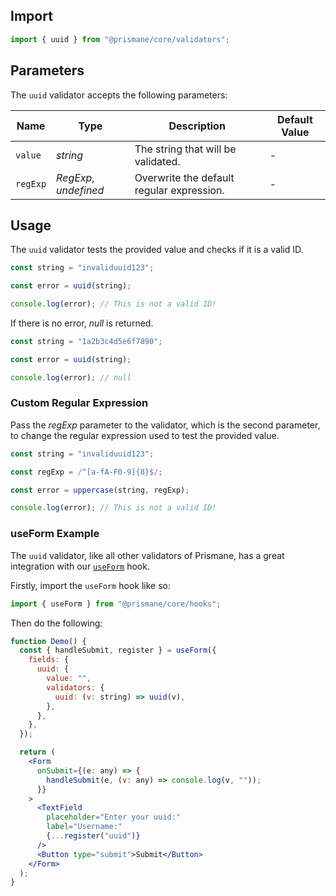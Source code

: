 ## Import

```js
import { uuid } from "@prismane/core/validators";
```

## Parameters

The `uuid` validator accepts the following parameters:

| Name     | Type                  | Description                               | Default Value |
| -------- | --------------------- | ----------------------------------------- | ------------- |
| `value`  | _string_              | The string that will be validated.        | -             |
| `regExp` | _RegExp_, _undefined_ | Overwrite the default regular expression. | -             |

## Usage

The `uuid` validator tests the provided value and checks if it is a valid ID.

```ts
const string = "invaliduuid123";

const error = uuid(string);

console.log(error); // This is not a valid ID!
```

If there is no error, _null_ is returned.

```ts
const string = "1a2b3c4d5e6f7890";

const error = uuid(string);

console.log(error); // null
```

### Custom Regular Expression

Pass the _regExp_ parameter to the validator, which is the second parameter, to change the regular expression used to test the provided value.

```ts
const string = "invaliduuid123";

const regExp = /^[a-fA-F0-9]{8}$/;

const error = uppercase(string, regExp);

console.log(error); // This is not a valid ID!
```

### useForm Example

The `uuid` validator, like all other validators of Prismane, has a great integration with our [`useForm`](/docs/hooks/use-form) hook.

Firstly, import the `useForm` hook like so:

```js
import { useForm } from "@prismane/core/hooks";
```

Then do the following:

```jsx preview
function Demo() {
  const { handleSubmit, register } = useForm({
    fields: {
      uuid: {
        value: "",
        validators: {
          uuid: (v: string) => uuid(v),
        },
      },
    },
  });

  return (
    <Form
      onSubmit={(e: any) => {
        handleSubmit(e, (v: any) => console.log(v, ""));
      }}
    >
      <TextField
        placeholder="Enter your uuid:"
        label="Username:"
        {...register("uuid")}
      />
      <Button type="submit">Submit</Button>
    </Form>
  );
}
```
